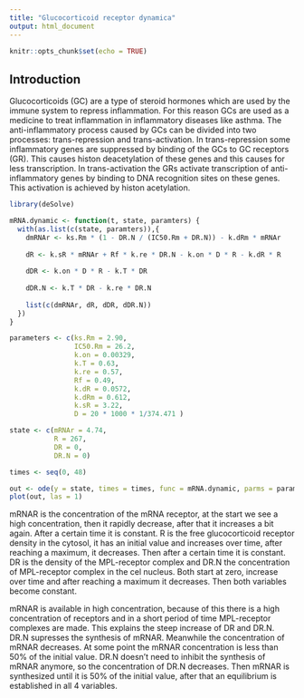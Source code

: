 ```yaml
---
title: "Glucocorticoid receptor dynamica"
output: html_document
---
```


```r
knitr::opts_chunk$set(echo = TRUE)
```


## Introduction

Glucocorticoids (GC) are a type of steroid hormones which are used by the immune system to repress inflammation. For this reason GCs are used as a medicine to treat inflammation in inflammatory diseases like asthma. The anti-inflammatory process caused by GCs can be divided into two processes: trans-repression and trans-activation. In trans-repression some inflammatory genes are suppressed by binding of the GCs to GC receptors (GR). This causes histon deacetylation of these genes and this causes for less transcription. In trans-activation the GRs activate transcription of anti-inflammatory genes by binding to DNA recognition sites on these genes. This activation is achieved by histon acetylation.


```r
library(deSolve)

mRNA.dynamic <- function(t, state, paramters) {
  with(as.list(c(state, paramters)),{
    dmRNAr <- ks.Rm * (1 - DR.N / (IC50.Rm + DR.N)) - k.dRm * mRNAr
    
    dR <- k.sR * mRNAr + Rf * k.re * DR.N - k.on * D * R - k.dR * R
    
    dDR <- k.on * D * R - k.T * DR
    
    dDR.N <- k.T * DR - k.re * DR.N
    
    list(c(dmRNAr, dR, dDR, dDR.N))
  }) 
}

parameters <- c(ks.Rm = 2.90,
                IC50.Rm = 26.2,
                k.on = 0.00329,
                k.T = 0.63,
                k.re = 0.57,
                Rf = 0.49,
                k.dR = 0.0572,
                k.dRm = 0.612,
                k.sR = 3.22,
                D = 20 * 1000 * 1/374.471 )

state <- c(mRNAr = 4.74,
           R = 267,
           DR = 0,
           DR.N = 0)

times <- seq(0, 48)

out <- ode(y = state, times = times, func = mRNA.dynamic, parms = parameters)
plot(out, las = 1)
```

mRNAR is the concentration of the mRNA receptor, at the start we see a high concentration, then it rapidly decrease, after that it increases a bit again. After a certain time it is constant. 
R is the free glucocorticoid receptor density in the cytosol, it has an initial value and increases over time, after reaching a maximum, it decreases. Then after a certain time it is constant.
DR is the density of the MPL-receptor complex and DR.N the concentration of MPL-receptor complex in the cel nucleus. Both start at zero, increase over time and after reaching a maximum it decreases. Then both variables become constant. 

mRNAR is available in high concentration, because of this there is a high concentration of receptors and in a short period of time MPL-receptor complexes are made. This explains the steep increase of DR and DR.N. DR.N supresses the synthesis of mRNAR. Meanwhile the concentration of mRNAR decreases. At some point the mRNAR concentration is less than 50% of the initial value. DR.N doesn't need to inhibit the synthesis of mRNAR anymore, so the concentration of DR.N decreases. Then mRNAR is synthesized until it is 50% of the initial value, after that an equilibrium is established in all 4 variables.

